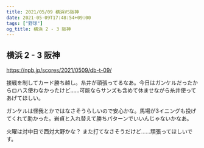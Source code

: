 ```yaml
---
title: 2021/05/09 横浜VS阪神
date: 2021-05-09T17:48:54+09:00
tags: ["野球"]
og_title: 横浜 2 - 3 阪神
---
```


## 横浜 2 - 3 阪神

https://npb.jp/scores/2021/0509/db-t-09/


接戦を制してカード勝ち越し。糸井が頑張ってるなあ。今日はガンケルだったからロハス使わなかったけど……可能ならサンズも含めて休ませながら糸井使ってあげてほしい。

ガンケルは怪我とかではなさそうらしいので安心かな。馬場が3イニングも投げてくれて助かった。岩貞と入れ替えて勝ちパターンでいいんじゃないかなあ。

火曜は対中日で西対大野かな？ また打てなさそうだけど……頑張ってほしいです。